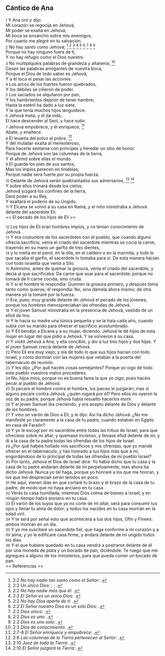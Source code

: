 == Cántico de Ana ==

{{anchor|1}} <small>1</small> Y Ana oró y dijo:<br>
Mi corazón se regocija en Jehová,<br>
Mi poder se exalta en Jehová;<br>
Mi boca se ensanchó sobre mis enemigos,<br>
Por cuanto me alegré en tu salvación.<br>
{{anchor|2}} <small>2</small> No hay santo como Jehová; <ref>2:2 ''No hay nadie tan santo como el Señor'': {{lib|LU|97|1|7}}.</ref> <ref>2:2 ''Un único Dios'': {{lib|LU|131|10|2}}; {{lib|LU|92|5|8}}; {{lib|LU|92|6|6}}.</ref> <ref>2:2 ''No hay nadie más que él'': {{lib|LU|131|2|2}}.</ref> <ref>2:2 ''El Señor es un único Dios'': {{lib|LU|96|5|5}}.</ref> <ref>2:2 ''No hay Dios aparte de ti'': {{lib|LU|1|0|1}}.</ref> <ref>2:2 ''El Señor nuestro Dios es un solo Dios'': {{lib|LU|10|7|1}}.</ref> <ref>2:2 ''Dios único'': {{lib|LU|45|4|8}}.</ref> <ref>2:2 ''Dios es uno'': {{lib|LU|56|4|4}}.</ref> <ref>2:2 ''Dios es uno solo'': {{lib|LU|1|7|6}}.</ref><br>
Porque no hay ninguno fuera de ti,<br>
Y no hay refugio como el Dios nuestro.<br>
{{anchor|3}} <small>3</small> No multipliquéis palabras de grandeza y altanería; <ref>2:3 ''Dios de conocimiento'': {{lib|LU|97|1|8}}.</ref><br>
Cesen las palabras arrogantes de vuestra boca;<br>
Porque el Dios de todo saber es Jehová,<br>
Y a él toca el pesar las acciones.<br>
{{anchor|4}} <small>4</small> Los arcos de los fuertes fueron quebrados,<br>
Y los débiles se ciñeron de poder.<br>
{{anchor|5}} <small>5</small> Los saciados se alquilaron por pan,<br>
Y los hambrientos dejaron de tener hambre;<br>
Hasta la estéril ha dado a luz siete,<br>
Y la que tenía muchos hijos languidece.<br>
{{anchor|6}} <small>6</small> Jehová mata, y él da vida;<br>
El hace descender al Seol, y hace subir.<br>
{{anchor|7}} <small>7</small> Jehová empobrece, y él enriquece; <ref>2:7-8 ''El Señor enriquece y empobrece'': {{lib|LU|97|1|6}}.</ref><br>
Abate, y enaltece.<br>
{{anchor|8}} <small>8</small> El levanta del polvo al pobre, <ref>2:8 ''Las columnas de la Tierra pertenecen al Señor'': {{lib|LU|97|1|3}}.</ref><br>
Y del muladar exalta al menesteroso,<br>
Para hacerle sentarse con príncipes y heredar un sitio de honor.<br>
Porque de Jehová son las columnas de la tierra,<br>
Y él afirmó sobre ellas el mundo.<br>
{{anchor|9}} <small>9</small> El guarda los pies de sus santos,<br>
Mas los impíos perecen en tinieblas;<br>
Porque nadie será fuerte por su propia fuerza.<br>
{{anchor|10}} <small>10</small> Delante de Jehová serán quebrantados sus adversarios, <ref>2:10 ''Juez de toda la Tierra'': {{lib|LU|128|1|10}}.</ref> <ref>2:10 ''El Señor juzgará la Tierra'': {{lib|LU|97|1|8}}.</ref><br>
Y sobre ellos tronará desde los cielos;<br>
Jehová juzgará los confines de la tierra,<br>
Dará poder a su Rey,<br>
Y exaltará el poderío de su Ungido.<br>
{{anchor|11}} <small>11</small> Y Elcana se volvió a su casa en Ramá; y el niño ministraba a Jehová delante del sacerdote Elí.<br>
== El pecado de los hijos de Elí ==

{{anchor|12}} <small>12</small> Los hijos de Elí eran hombres impíos, y no tenían conocimiento de Jehová.<br>
{{anchor|13}} <small>13</small> Y era costumbre de los sacerdotes con el pueblo, que cuando alguno ofrecía sacrificio, venía el criado del sacerdote mientras se cocía la carne, trayendo en su mano un garfio de tres dientes,<br>
{{anchor|14}} <small>14</small> y lo metía en el perol, en la olla, en el caldero o en la marmita; y todo lo que sacaba el garfio, el sacerdote lo tomaba para sí. De esta manera hacían con todo israelita que venía a Silo.<br>
{{anchor|15}} <small>15</small> Asimismo, antes de quemar la grosura, venía el criado del sacerdote, y decía al que sacrificaba: Da carne que asar para el sacerdote; porque no tomará de ti carne cocida, sino cruda.<br>
{{anchor|16}} <small>16</small> Y si el hombre le respondía: Quemen la grosura primero, y después toma tanto como quieras; él respondía: No, sino dámela ahora mismo; de otra manera yo la tomaré por la fuerza.<br>
{{anchor|17}} <small>17</small> Era, pues, muy grande delante de Jehová el pecado de los jóvenes; porque los hombres menospreciaban las ofrendas de Jehová.<br>
{{anchor|18}} <small>18</small> Y el joven Samuel ministraba en la presencia de Jehová, vestido de un efod de lino.<br>
{{anchor|19}} <small>19</small> Y le hacía su madre una túnica pequeña y se la traía cada año, cuando subía con su marido para ofrecer el sacrificio acostumbrado.<br>
{{anchor|20}} <small>20</small> Y Elí bendijo a Elcana y a su mujer, diciendo: Jehová te dé hijos de esta mujer en lugar del que pidió a Jehová. Y se volvieron a su casa.<br>
{{anchor|21}} <small>21</small> Y visitó Jehová a Ana, y ella concibió, y dio a luz tres hijos y dos hijas. Y el joven Samuel crecía delante de Jehová.<br>
{{anchor|22}} <small>22</small> Pero Elí era muy viejo; y oía de todo lo que sus hijos hacían con todo Israel, y cómo dormían con las mujeres que velaban a la puerta del tabernáculo de reunión.<br>
{{anchor|23}} <small>23</small> Y les dijo: ¿Por qué hacéis cosas semejantes? Porque yo oigo de todo este pueblo vuestros malos procederes.<br>
{{anchor|24}} <small>24</small> No, hijos míos, porque no es buena fama la que yo oigo; pues hacéis pecar al pueblo de Jehová.<br>
{{anchor|25}} <small>25</small> Si pecare el hombre contra el hombre, los jueces le juzgarán; mas si alguno pecare contra Jehová, ¿quién rogará por él? Pero ellos no oyeron la voz de su padre, porque Jehová había resuelto hacerlos morir.<br>
{{anchor|26}} <small>26</small> Y el joven Samuel iba creciendo, y era acepto delante de Dios y delante de los hombres.<br>
{{anchor|27}} <small>27</small> Y vino un varón de Dios a Elí, y le dijo: Así ha dicho Jehová: ¿No me manifesté yo claramente a la casa de tu padre, cuando estaban en Egipto en casa de Faraón?<br>
{{anchor|28}} <small>28</small> Y yo le escogí por mi sacerdote entre todas las tribus de Israel, para que ofreciese sobre mi altar, y quemase incienso, y llevase efod delante de mí; y di a la casa de tu padre todas las ofrendas de los hijos de Israel.<br>
{{anchor|29}} <small>29</small> ¿Por qué habéis hollado mis sacrificios y mis ofrendas, que yo mandé ofrecer en el tabernáculo; y has honrado a tus hijos más que a mí, engordándoos de lo principal de todas las ofrendas de mi pueblo Israel?<br>
{{anchor|30}} <small>30</small> Por tanto, Jehová el Dios de Israel dice: Yo había dicho que tu casa y la casa de tu padre andarían delante de mí perpetuamente; mas ahora ha dicho Jehová: Nunca yo tal haga, porque yo honraré a los que me honran, y los que me desprecian serán tenidos en poco.<br>
{{anchor|31}} <small>31</small> He aquí, vienen días en que cortaré tu brazo y el brazo de la casa de tu padre, de modo que no haya anciano en tu casa.<br>
{{anchor|32}} <small>32</small> Verás tu casa humillada, mientras Dios colma de bienes a Israel; y en ningún tiempo habrá anciano en tu casa.<br>
{{anchor|33}} <small>33</small> El varón de los tuyos que yo no corte de mi altar, será para consumir tus ojos y llenar tu alma de dolor; y todos los nacidos en tu casa morirán en la edad viril.<br>
{{anchor|34}} <small>34</small> Y te será por señal esto que acontecerá a tus dos hijos, Ofni y Finees: ambos morirán en un día.<br>
{{anchor|35}} <small>35</small> Y yo me suscitaré un sacerdote fiel, que haga conforme a mi corazón y a mi alma; y yo le edificaré casa firme, y andará delante de mi ungido todos los días.<br>
{{anchor|36}} <small>36</small> Y el que hubiere quedado en tu casa vendrá a postrarse delante de él por una moneda de plata y un bocado de pan, diciéndole: Te ruego que me agregues a alguno de los ministerios, para que pueda comer un bocado de pan.<br>
== Referencias ==

<references />
